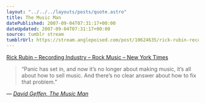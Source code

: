 ```yaml
---
layout: "../../../layouts/posts/quote.astro"
title: The Music Man
datePublished: 2007-09-04T07:31:17+00:00
dateUpdated: 2007-09-04T07:31:17+00:00
source: tumblr stream
tumblrUrl: https://stream.anglepoised.com/post/10624635/rick-rubin-recording-industry-rock-music-new
---
```


[Rick Rubin &#8211; Recording Industry &#8211; Rock Music &#8211; New York Times][1]

> &ldquo;Panic has set in, and now it&rsquo;s no longer about making music, it&rsquo;s all about how to sell music. And there&rsquo;s no clear answer about how to fix that problem.&rdquo;

— <cite>[David Geffen, _The Music Man_](https://www.nytimes.com/2007/09/02/magazine/02rubin.t.html)</cite>

[1]: http://www.nytimes.com/2007/09/02/magazine/02rubin.t.html?_r=2&pagewanted=1&oref=slogin&oref=slogin
